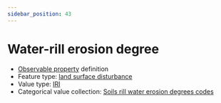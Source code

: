 ```yaml
---
sidebar_position: 43
---
```



# Water-rill erosion degree

- [Observable property](/viewers/dawe-vocabs?uri=https://linked.data.gov.au/def/nrm/5b9b43b7-6d79-4e92-bbbf-f9ec71a9e1d9) definition
- Feature type: [land surface disturbance](http://linked.data.gov.au/def/tern-cv/7e256d28-e686-4b6a-b64a-ac1b1a8f164d)
- Value type: [IRI](https://w3id.org/tern/ontologies/tern/IRI)
- Categorical value collection: [Soils rill water erosion degrees codes](/viewers/dawe-vocabs?uri=https://linked.data.gov.au/def/nrm/c5bb4782-a8c7-4293-b6f0-b53c6c808f5f)

<Example protocolModule="plot-soil-description" observableProperty="https://linked.data.gov.au/def/nrm/5b9b43b7-6d79-4e92-bbbf-f9ec71a9e1d9" />
